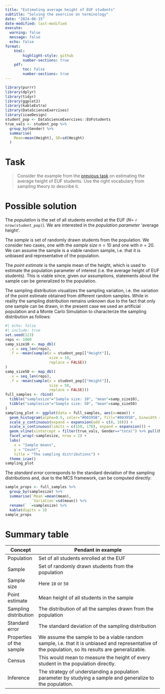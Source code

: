 ```yaml
---
title: "Estimating average height of EUF students"
subtitle: "Solving the exercise on terminology"
date: "2024-06-15"
date-modified: last-modified
execute: 
  warning: false
  message: false
  echo: false
format: 
    html: 
        highlight-style: github
        number-sections: true
    pdf: 
        toc: false
        number-sections: true
---
```


```r
library(purrr)
library(dplyr)
library(tidyr)
library(ggplot2)
library(kableExtra)
library(DataScienceExercises)
library(icaeDesign)
student_pop <- DataScienceExercises::EUFstudents
true_vals <- student_pop %>%
  group_by(Gender) %>%
  summarise(
    Mean=mean(Height), SD=sd(Height)
  )
```

# Task

> Consider the example from the [previous task]() on estimating the average height of EUF students. Use the right vocabulary from sampling theory to describe it.

# Possible solution 

The *population* is the set of all students enrolled at the EUF ($N=$ `r nrow(student_pop)`). We are interested in the *population parameter* 'average height'.

The *sample* is set of randomly drawn students from the population. We consider two cases, one with the *sample size* $n=10$ and one with $n=20$. We can assume the sample is a viable random sample, i.e. that it is unbiased and representative of the population.

The *point estimate* is the sample mean of the height, which is used to estimate the population parameter of interest (i.e. the average height of EUF students). This is viable since, given our assumptions, statements about the sample can be generalized to the population.

The sampling distribution visualizes the sampling variation, i.e. the variation of the point estimate obtained from different random samples. While in reality the sampling distribution remains unknown due to the fact that only one sample can be drawn, in the present case we used an artificial population and a Monte Carlo Simulation to characterize the sampling distribution as follows:

```r
#| echo: false
#| include: true
set.seed(123)
reps <- 1000
samp_size10 <- map_dbl(
  .x = seq_len(reps), 
  .f = ~mean(sample(x = student_pop[["Height"]], 
                    size = 10, 
                    replace = FALSE))
)
samp_size50 <- map_dbl(
  .x = seq_len(reps), 
  .f = ~mean(sample(x = student_pop[["Height"]], 
                    size = 50, 
                    replace = FALSE)))
full_samples <- rbind(
  tibble("samplesize"="Sample size: 10", "mean"=samp_size10), 
  tibble("samplesize"="Sample size: 50", "mean"=samp_size50)
)
sampling_plot <- ggplot(data = full_samples, aes(x=mean)) +
  geom_histogram(alpha=0.5, color="#00395B", fill="#00395B", binwidth = 0.5) +
  scale_y_continuous(expand = expansion(add = c(0, 10))) +
  scale_x_continuous(limits = c(158, 178), expand = expansion()) +
  geom_vline(xintercept = filter(true_vals, Gender=="total") %>% pull(Mean)) + 
  facet_wrap(~samplesize, nrow = 2) +
  labs(
    x = "Sample means", 
    y = "Count", 
    title = "The sampling distributions") +
  theme_icae()
sampling_plot
```

The *standard error* corresponds to the standard deviation of the sampling distributions and, due to the MCS framework, can be computed directly:

```r
sample_props <- full_samples %>%
  group_by(samplesize) %>%
  summarise(`Mean`=mean(mean),
            `Variation`=sd(mean)) %>%
  rename(` `=samplesize) %>% 
  kable(digits = 3)
sample_props
```

# Summary table

| Concept                  | Pendant in example                                                                                                                                  |
|--------------------------|-----------------------------------------------------------------------------------------------------------------------------------------------------|
| Population               | Set of all students enrolled at the EUF                                                                                                             |
| Sample                   | Set of randomly drawn students from the population                                                                                                  |
| Sample size              | Here `10` or `50`                                                                                                                                   |
| Point estimate           | Mean height of all students in the sample                                                                                                           |
| Sampling distribution    | The distribution of all the samples drawn from the population                                                                                       |
| Standard error           | The standard deviation of the sampling distribution                                                                                                 |
| Properties of the sample | We assume the sample to be a viable random sample, i.e. that it is unbiased and representative of the population, so its results are generalizable. |
| Census                   | This would mean to measure the height of every student in the population directly.                                                                  |
| Inference                | The strategy of understanding a population parameter by studying a sample and generalize to the population.                                         |
